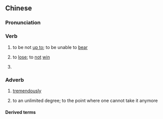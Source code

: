 {{also|不胜}}
==Chinese==
{{zh-forms|s=不胜}}

===Pronunciation===
{{zh-pron
|m=不shèng
|h=pfs=put-sṳn
|cat=adv
}}

===Verb===
{{zh-verb}}

# {{lb|zh|literary}} to be not [[up to]]; to be unable to [[bear]]
# {{lb|zh|literary}} to [[lose]]; to [[not]] [[win]]
# {{lb|zh|literary}} {{n-g|Placed between two identical monosyllabic verbs, to indicate difficulty in performing or completing an action.}}

===Adverb===
{{zh-adv}}

# {{lb|zh|literary}} [[tremendously]]
# {{lb|zh|literary}} to an unlimited degree; to the point where one cannot take it anymore

====Derived terms====
{{zh-der|防不勝防|數不勝數|不勝之態|不勝其擾|不勝其煩|不勝唏噓|不勝感喟|不勝春|不勝枚舉|不勝衣|不勝負荷|不勝酒力|力不勝任|多不勝數|如不勝衣|嬌嫋不勝|弱不勝衣|戰無不勝|指不勝屈|理不勝辭|美不勝收|舉不勝舉|邪不勝正|高處不勝寒}}